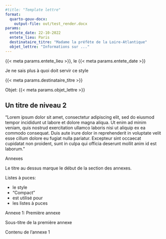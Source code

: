 ```yaml
---
#title: "Template lettre"
format: 
  quarto-gouv-docx:
    output-file: out/test_render.docx
params:
  entete_date: 22-10-2022
  entete_lieu: Paris
  destinataire_titre: "Madame la préfète de la Loire-Atlantique"
  objet_lettre: "Informations sur ..."
---
```



::: {custom-style="Date"}
{{< meta params.entete_lieu >}}, le {{< meta params.entete_date >}}
:::

::: {custom-style="header-letter"}
Je ne sais plus à quoi doit servir ce style
:::

::: {custom-style="header-letter-naming"}
{{< meta params.destinataire_titre >}}
:::


::: {custom-style="objet-title"}
Objet: {{< meta params.objet_lettre >}}
:::

## Un titre de niveau 2

"Lorem ipsum dolor sit amet, consectetur adipiscing elit, sed do eiusmod tempor incididunt ut labore et dolore magna aliqua. Ut enim ad minim veniam, quis nostrud exercitation ullamco laboris nisi ut aliquip ex ea commodo consequat. Duis aute irure dolor in reprehenderit in voluptate velit esse cillum dolore eu fugiat nulla pariatur. Excepteur sint occaecat cupidatat non proident, sunt in culpa qui officia deserunt mollit anim id est laborum."



::: {style="header-annexes"}
Annexes
:::

Le titre au dessus marque le début de la section des annexes.


Listes à puces:

::: {custom-style="Compact"}
- le style
- "Compact"
- est utilisé pour
- les listes à puces
:::



::: {custom-style="header-annexeN"}
Annexe 1: Première annexe
:::


::: {custom-style="subheader-annexe"}
Sous-titre de la première annexe
:::

Contenu de l'annexe 1